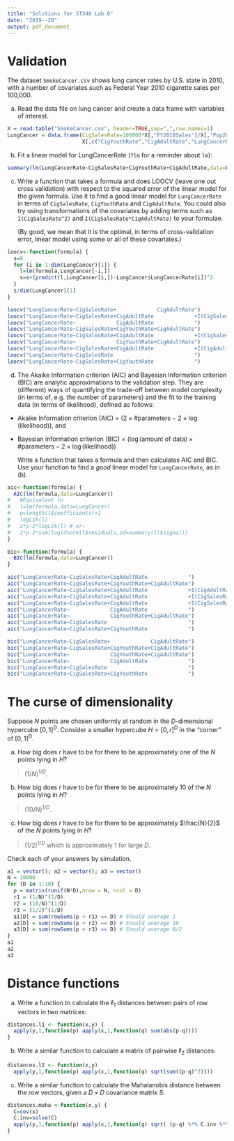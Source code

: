 ```yaml
---
title: "Solutions for ST340 Lab 6"
date: "2019--20"
output: pdf_document
---
```

# Validation

The dataset `SmokeCancer.csv` shows lung cancer rates by U.S. state in 2010, with a number of covariates such as Federal Year 2010 cigarette sales per 100,000.

(a) Read the data file on lung cancer and create a data frame with variables of interest.
```r
X = read.table("SmokeCancer.csv", header=TRUE,sep=",",row.names=1)
LungCancer = data.frame(CigSalesRate=100000*X[,"FY2010Sales"]/X[,"Pop2010"],
                        X[,c("CigYouthRate","CigAdultRate","LungCancerRate")])
```

(b) Fit a linear model for LungCancerRate (`?lm` for a reminder about `lm`):
```r
summary(lm(LungCancerRate~CigSalesRate+CigYouthRate+CigAdultRate,data=LungCancer))
```

(c) Write a function that takes a formula and does LOOCV (leave one out cross validation) with respect to the squared error of the linear model for the given formula. Use it to find a good linear model for `LungCancerRate` in terms of `CigSalesRate`, `CigYouthRate` and `CigAdultRate`. You could also try using transformations of the covariates by adding terms such as `I(CigSalesRate^2)` and `I(CigSalesRate*CigAdultRate)` to your formulae. 

    (By good, we mean that it is the optimal, in terms of cross-validation error, linear model using some or all of these covariates.)

```r
loocv<-function(formula) {
  s=0
  for (i in 1:dim(LungCancer)[1]) {
    l=lm(formula,LungCancer[-i,])
    s=s+(predict(l,LungCancer[i,])-LungCancer$LungCancerRate[i])^2    
  }
  s/dim(LungCancer)[1]
}

loocv("LungCancerRate~CigSalesRate+             CigAdultRate")
loocv("LungCancerRate~CigSalesRate+CigAdultRate             +I(CigSalesRate^2)")
loocv("LungCancerRate~             CigAdultRate             ")
loocv("LungCancerRate~CigSalesRate+CigYouthRate+CigAdultRate")
loocv("LungCancerRate~CigSalesRate+CigAdultRate             +I(CigSalesRate*CigAdultRate)")
loocv("LungCancerRate~             CigYouthRate+CigAdultRate")
loocv("LungCancerRate~CigSalesRate+CigAdultRate             +I(CigAdultRate^2)")
loocv("LungCancerRate~CigSalesRate                          ")
loocv("LungCancerRate~CigSalesRate+CigYouthRate             ")
```

(d) The Akaike Information criterion (AIC) and Bayesian Information criterion (BIC) are analytic approximations to the validation step. They are (different) ways of quantifying the trade-off between model complexity (in terms of, e.g. the number of parameters) and the fit to the training data (in terms of likelihood), defined as follows:

* Akaike Information criterion (AIC) = $(2 \times \#\text{parameters} - 2 \times \log(\text{likelihood}))$, and 
* Bayesian information criterion (BIC) = $(\log(\text{amount of data}) \times \#\text{parameters} - 2 \times \log(\text{likelihood}))$

    Write a function that takes a formula and then calculates AIC and BIC. Use your function to find a *good* linear model for `LungCancerRate`, as in (b).

```r
aic<-function(formula) {
  AIC(lm(formula,data=LungCancer))
#   #Equivalent to 
#   l=lm(formula,data=LungCancer)
#   p=length(l$coefficients)+1
#   logLik(l)
#   2*p-2*logLik(l) # or:
#   2*p-2*sum(log(dnorm(l$residuals,sd=summary(l)$sigma)))
}

bic<-function(formula) {
  BIC(lm(formula,data=LungCancer))
}

aic("LungCancerRate~CigSalesRate+CigAdultRate             ")
aic("LungCancerRate~CigSalesRate+CigYouthRate+CigAdultRate")
aic("LungCancerRate~CigSalesRate+CigAdultRate             +I(CigAdultRate^2)")
aic("LungCancerRate~CigSalesRate+CigAdultRate             +I(CigSalesRate^2)")
aic("LungCancerRate~CigSalesRate+CigAdultRate             +I(CigSalesRate*CigAdultRate)")
aic("LungCancerRate~             CigAdultRate             ")
aic("LungCancerRate~             CigYouthRate+CigAdultRate")
aic("LungCancerRate~CigSalesRate                          ")
aic("LungCancerRate~CigSalesRate+CigYouthRate             ")

bic("LungCancerRate~CigSalesRate+             CigAdultRate")
bic("LungCancerRate~CigSalesRate+CigYouthRate+CigAdultRate")
bic("LungCancerRate~             CigYouthRate+CigAdultRate")
bic("LungCancerRate~             CigAdultRate             ")
bic("LungCancerRate~CigSalesRate                          ")
bic("LungCancerRate~CigSalesRate+CigYouthRate             ")
```

# The curse of dimensionality

Suppose $N$ points are chosen uniformly at random in the $D$-dimensional hypercube $[0,1]^D$. Consider a smaller hypercube $H = [0,r]^D$ in the "corner" of $[0,1]^D$.

(a) How big does $r$ have to be for there to be approximately one of the $N$ points lying in $H$?

> $(1/N)^{1/D}$.

(b) How big does $r$ have to be for there to be approximately 10 of the $N$ points lying in $H$?

> $(10/N)^{1/D}$.

(c) How big does $r$ have to be for there to be approximately $\frac{N}{2}$ of the $N$ points lying in $H$?

> $(1/2)^{1/D}$ which is approximately 1 for large $D$.

Check each of your answers by simulation.

```r
a1 = vector(); a2 = vector(); a3 = vector()
N = 10000
for (D in 1:10) {
  p = matrix(runif(N*D),nrow = N, ncol = D)
  r1 = (1/N)^(1/D)
  r2 = (10/N)^(1/D)
  r3 = (1/2)^(1/D)
  a1[D] = sum(rowSums(p < r1) == D) # Should average 1
  a2[D] = sum(rowSums(p < r2) == D) # Should average 10
  a3[D] = sum(rowSums(p < r3) == D) # Should average N/2
}
a1
a2
a3
```

# Distance functions

(a) Write a function to calculate the $\ell_1$ distances between pairs of row vectors in two matrices:
```r
distances.l1 <- function(x,y) {
  apply(y,1,function(p) apply(x,1,function(q) sum(abs(p-q))))
}
```

(b) Write a similar function to calculate a matrix of pairwise $\ell_2$ distances:
```r
distances.l2 <- function(x,y)
  apply(y,1,function(p) apply(x,1,function(q) sqrt(sum((p-q)^2))))
```

(c) Write a similar function to calculate the Mahalanobis distance between the row vectors, given a $D \times D$ covariance matrix $S$:
```r
distances.maha <-function(x,y) {
  C=cov(x)
  C.inv=solve(C)
  apply(y,1,function(p) apply(x,1,function(q) sqrt( (p-q) %*% C.inv %*% (p-q) )))
}
```
